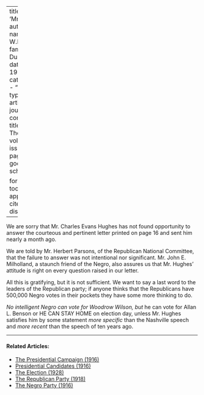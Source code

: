 
---
title: 'Mr. Hughes'
author:
  - name:
      given: W.E.B.
      family: Du Bois
date: May 1916
categories: 
  - ""
citation: 
  type: article-journal
  container-title: The Crisis
  volume: 13
  issue: 1
  page: 12
google-scholar: true

format:
  html:
    toc: false
    appendix-cite-as: display
---


We are sorry that Mr. Charles Evans Hughes has not found opportunity to answer the courteous and pertinent letter printed on page 16 and sent him nearly a month ago. 

We are told by Mr. Herbert Parsons, of the Republican National Committee, that the failure to answer was not intentional nor significant. Mr. John E. Milholland, a staunch friend of the Negro, also assures us that Mr. Hughes' attitude is right on every question raised in our letter. 

All this is gratifying, but it is not sufficient. We want to say a last word to the leaders of the Republican party; if anyone thinks that the Republicans have 500,000 Negro votes in their pockets they have some more thinking to do. 

*No intelligent Negro can vote for Woodrow Wilson, but* he can vote for Allan L. Benson or HE CAN STAY HOME on election day, unless Mr. Hughes satisfies him by some statement *more specific* than the Nashville speech and *more recent* than the speech of ten years ago. 

<!-- Similar articles start here -->
<div  class="clear-wrap"></div>
<hr>
#### Related Articles:

* [The Presidential Campaign (1916)](/Volumes/12/06/presidential_campaign.html)
* [Presidential Candidates (1916)](/Volumes/13/01/presidential_candidates.html)
* [The Election (1928)](/Volumes/35/12/election.html)
* [The Republican Party (1918)](/Volumes/15/06/republican_party.html)
* [The Negro Party (1916)](/Volumes/12/06/negro_party.html)

<!-- Similar articles end here -->